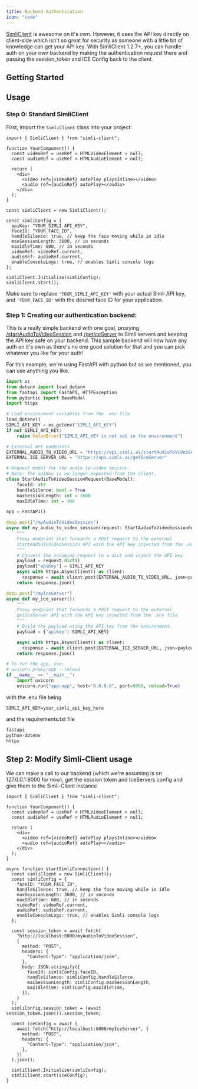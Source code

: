 ```yaml
---
title: Backend Authentication
icon: "code"
---
```


[SimliClient](https://github.com/simliai/simli-client) is awesome on it's own. However, it uses the API key directly on client-side which isn't so great for security as someone with a little bit of knowledge can get your API key. With SimliClient 1.2.7+, you can handle auth on your own backend by making the authentication request there and passing the session_token and ICE Config back to the client.

## Getting Started

## Usage

### Step 0: Standard SimliClient

First, import the `SimliClient` class into your project:

```tsx
import { SimliClient } from "simli-client";

function YourComponent() {
  const videoRef = useRef < HTMLVideoElement > null;
  const audioRef = useRef < HTMLAudioElement > null;

  return (
    <div>
      <video ref={videoRef} autoPlay playsInline></video>
      <audio ref={audioRef} autoPlay></audio>
    </div>
  );
}

const simliClient = new SimliClient();

const simliConfig = {
  apiKey: "YOUR_SIMLI_API_KEY",
  faceID: "YOUR_FACE_ID",
  handleSilence: true, // keep the face moving while in idle
  maxSessionLength: 3600, // in seconds
  maxIdleTime: 600, // in seconds
  videoRef: videoRef.current,
  audioRef: audioRef.current,
  enableConsoleLogs: true, // enables Simli console logs
};

simliClient.Initialize(simliConfig);
simliClient.start();
```

Make sure to replace `'YOUR_SIMLI_API_KEY'` with your actual Simli API key, and `'YOUR_FACE_ID'` with the desired face ID for your application.

### Step 1: Creating our authentication backend:

This is a really simple backend with one goal, proxying [/startAudioToVideoSession](/api-reference/endpoint/startAudioToVideoSession) and [/getIceServer](/api-reference/endpoint/getIceServers) to Simli servers and keeping the API key safe on your backend. This sample backend will now have any auth on it's own as there's no one good solution for that and you can pick whatever you like for your auth!

For this example, we're using FastAPI with python but as we mentioned, you can use anything you like.

```python
import os
from dotenv import load_dotenv
from fastapi import FastAPI, HTTPException
from pydantic import BaseModel
import httpx

# Load environment variables from the .env file
load_dotenv()
SIMLI_API_KEY = os.getenv("SIMLI_API_KEY")
if not SIMLI_API_KEY:
    raise ValueError("SIMLI_API_KEY is not set in the environment")

# External API endpoints
EXTERNAL_AUDIO_TO_VIDEO_URL = "https://api.simli.ai/startAudioToVideoSession"
EXTERNAL_ICE_SERVER_URL = "https://api.simli.ai/getIceServer"

# Request model for the audio-to-video session.
# Note: The apiKey is no longer expected from the client.
class StartAudioToVideoSessionRequest(BaseModel):
    faceId: str
    handleSilence: bool = True
    maxSessionLength: int = 3600
    maxIdleTime: int = 300

app = FastAPI()

@app.post("/myAudioToVideoSession")
async def my_audio_to_video_session(request: StartAudioToVideoSessionRequest):
    """
    Proxy endpoint that forwards a POST request to the external
    startAudioToVideoSession API with the API key injected from the .env file.
    """
    # Convert the incoming request to a dict and inject the API key.
    payload = request.dict()
    payload["apiKey"] = SIMLI_API_KEY
    async with httpx.AsyncClient() as client:
      response = await client.post(EXTERNAL_AUDIO_TO_VIDEO_URL, json=payload)
    return response.json()

@app.post("/myIceServer")
async def my_ice_server():
    """
    Proxy endpoint that forwards a POST request to the external
    getIceServer API with the API key injected from the .env file.
    """
    # Build the payload using the API key from the environment.
    payload = {"apiKey": SIMLI_API_KEY}

    async with httpx.AsyncClient() as client:
      response = await client.post(EXTERNAL_ICE_SERVER_URL, json=payload)
    return response.json()

# To run the app, use:
# uvicorn proxy:app --reload
if __name__ == "__main__":
    import uvicorn
    uvicorn.run("app:app", host="0.0.0.0", port=8000, reload=True)
```

with the .env file being

```dotenv
SIMLI_API_KEY=your_simli_api_key_here
```

and the requirements.txt file

```requirements.txt
fastapi
python-dotenv
httpx
```

## Step 2: Modify Simli-Client usage

We can make a call to our backend (which we're assuming is on 127.0.0.1:8000 for now), get the session token and IceServers config and give them to the Simli-Client instance

```tsx
import { SimliClient } from "simli-client";

function YourComponent() {
  const videoRef = useRef < HTMLVideoElement > null;
  const audioRef = useRef < HTMLAudioElement > null;

  return (
    <div>
      <video ref={videoRef} autoPlay playsInline></video>
      <audio ref={audioRef} autoPlay></audio>
    </div>
  );
}

async function startSimliConnection() {
  const simliClient = new SimliClient();
  const simliConfig = {
    faceID: "YOUR_FACE_ID",
    handleSilence: true, // keep the face moving while in idle
    maxSessionLength: 3600, // in seconds
    maxIdleTime: 600, // in seconds
    videoRef: videoRef.current,
    audioRef: audioRef.current,
    enableConsoleLogs: true, // enables Simli console logs
  };

  const session_token = await fetch(
    "http://localhost:8000/myAudioToVideoSession",
    {
      method: "POST",
      headers: {
        "Content-Type": "application/json",
      },
      body: JSON.stringify({
        faceId: simliConfig.faceID,
        handleSilence: simliConfig.handleSilence,
        maxSessionLength: simliConfig.maxSessionLength,
        maxIdleTime: simliConfig.maxIdleTime,
      }),
    }
  );
  simliConfig.session_token = (await session_token.json()).session_token;

  const iceConfig = await (
    await fetch("http://localhost:8000/myIceServer", {
      method: "POST",
      headers: {
        "Content-Type": "application/json",
      },
    })
  ).json();

  simliClient.Initialize(simliConfig);
  simliClient.start(iceConfig);
}
```
